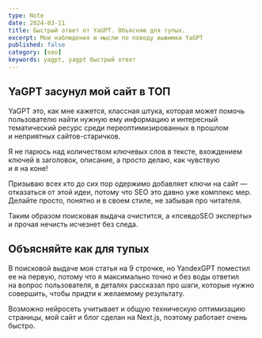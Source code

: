 ```yaml
---
type: Note
date: 2024-03-11
title: Быстрый ответ от YaGPT. Объясняю для тупых.
excerpt: Мои наблюдения и мысли по поводу выжимки YaGPT
published: false
category: [seo]
keywords: yagpt, yagpt быстрый ответ
---
```


<Figcaption src="http://tech.sereja-art.ru/upload/blogs/bystriy-otvet-ot-yagpt-i-ya-v-tope/bystriy-otvet-ot-yagpt-i-ya-v-tope-1.png" alt="" caption="Я на коне! И в топе!" />

## YaGPT засунул мой сайт в ТОП

YaGPT это, как мне кажется, классная штука, которая может помочь пользователю найти нужную ему информацию и&nbsp;интересный тематический ресурс среди переоптимизированных в&nbsp;прошлом и&nbsp;неприятных сайтов-старичков.

Я&nbsp;не&nbsp;парюсь над количеством ключевых слов в&nbsp;тексте, вхождением ключей в&nbsp;заголовок, описание, а&nbsp;просто делаю, как чувствую и&nbsp;я&nbsp;на&nbsp;коне!

Призываю всех кто до&nbsp;сих пор одержимо добавляет ключи на&nbsp;сайт&nbsp;&mdash; отказаться от&nbsp;этой идеи, потому что SEO это давно уже комплекс мер. Делайте просто, понятно и&nbsp;в&nbsp;своем стиле, не&nbsp;забывая про читателя.

Таким образом поисковая выдача очистится, а&nbsp;&laquo;псевдоSEO эксперты&raquo; и&nbsp;прочая нечисть исчезнет без следа.

## Объясняйте как для тупых

В&nbsp;поисковой выдаче моя статья на&nbsp;9&nbsp;строчке, но&nbsp;YandexGPT поместил ее&nbsp;на&nbsp;первую, потому что я&nbsp;максимально точно и&nbsp;без воды ответил на&nbsp;вопрос пользователя, в&nbsp;деталях рассказал про шаги, которые нужно совершить, чтобы придти к&nbsp;желаемому результату.

Возможно нейросеть учитывает и&nbsp;общую техническую оптимизацию страницы, мой сайт и&nbsp;блог сделан на&nbsp;Next.js, поэтому работает очень быстро.